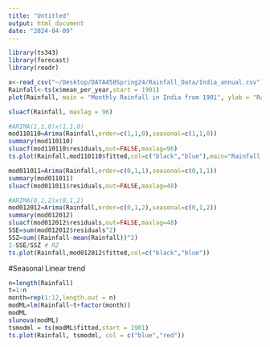 ```yaml
---
title: "Untitled"
output: html_document
date: "2024-04-09"
---
```


```r
library(ts343)
library(forecast)
library(readr)
```


```r
x<-read_csv("~/Desktop/DATA450Spring24/Rainfall_Data/India_annual.csv")
Rainfall<-ts(x$mean_per_year,start = 1901)
plot(Rainfall, main = "Monthly Rainfall in India from 1901", ylab = "Rainfall (mm)", col = "darkorchid")
```

```r
sluacf(Rainfall, maxlag = 96)
```

```r
#ARIMA(1,1,0)x(1,1,0)
mod110110=Arima(Rainfall,order=c(1,1,0),seasonal=c(1,1,0))
summary(mod110110)
sluacf(mod110110$residuals,out=FALSE,maxlag=96)
ts.plot(Rainfall,mod110110$fitted,col=c("black","blue"),main="Rainfall with ARIMA(1,1,0)x(1,1,0) fits")

```




```r
mod011011=Arima(Rainfall,order=c(0,1,1),seasonal=c(0,1,1))
summary(mod011011)
sluacf(mod011011$residuals,out=FALSE,maxlag=48)

```
```r
#ARIMA(0,1,2)x(0,1,2)
mod012012=Arima(Rainfall,order=c(0,1,2),seasonal=c(0,1,2))
summary(mod012012)
sluacf(mod012012$residuals,out=FALSE,maxlag=48)
SSE=sum(mod012012$residuals^2)
SSZ=sum((Rainfall-mean(Rainfall))^2)
1-SSE/SSZ # R2
ts.plot(Rainfall,mod012012$fitted,col=c("black","blue"))
```


#Seasonal Linear trend
```r
n=length(Rainfall)
t=1:n
month=rep(1:12,length.out = n)
modML=lm(Rainfall~t+factor(month))
modML
slunova(modML)
tsmodml = ts(modML$fitted,start = 1901)
ts.plot(Rainfall, tsmodml, col = c("blue","red"))
```



